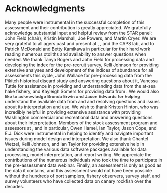 # Acknowledgments

Many people were instrumental in the successful completion of this assessment and their contribution is greatly appreciated. We gratefully acknowledge substantial input and helpful review from the STAR panel: John Field (chair), Kristin Marshall, Joe Powers, and Martin Cryer. We are very grateful to all agers past and present at \gls{wdfw}, \gls{odfw}, and the CAPS lab, and to Patrick McDonald and Betty Kamikawa in particular for their hard work reading numerous otoliths and availability to answer questions when needed. We thank Tanya Rogers and John Field for processing data and developing the index for the pre-recruit survey, Kelli Johnson for providing extensive analyses and development of the indices of abundance for all assessments this cycle, John Wallace for pre-processing data from the Pikitch historical discard study and answering questions about it, Vanessa Tuttle for assistance in providing and understanding data from the at-sea hake fishery, and Kayleigh Somers for providing data from \gls{wcgop}. We would also like to acknowledge Brenda Erwin and Jason Edwards for helping understand the available data from \gls{pacfin} and \gls{recfin} and resolving questions and issues about its interpretation and use. We wish to thank Kristen Hinton, who was incredibly helpful in providing extensive assistance with providing Washington commercial and recreational data and answering questions about their interpretation. Members of the \gls{nwfsc} stock assessment program and assessors at \gls{swfsc}, and in particular, Owen Hamel, Ian Taylor, Jason Cope, and E.J. Dick were instrumental in helping to identify and navigate important issues during model design and interpretation. We also thank Chantel Wetzel, Kelli Johnson, and Ian Taylor for providing extensive help in understanding the various data software packages available for data processing, model interpretation, and report writing. We appreciate the contributions of the numerous individuals who took the time to participate in the pre-assessment data webinar. Finally, an assessment is only as good as the data it contains, and this assessment would not have been possible without the hundreds of port samplers, fishery observers, survey staff, and survey volunteers who have collected data on canary rockfish over the decades. 